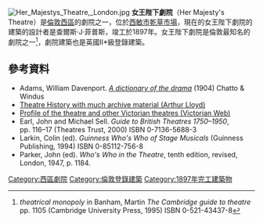 {{expand|time=2016-05-06T04:29:07+00:00}}[[File:Her_Majestys_Theatre,_London.jpg|thumb]]
'''女王陛下劇院'''（Her Majesty's Theatre）是[[倫敦西區|倫敦西區]]的劇院之一，位於[[西敏市|西敏市]][[乾草市場_(倫敦)|乾草市場]]，現在的女王陛下劇院的建築的設計者是查爾斯·J·菲普斯，竣工於1897年。女王陛下劇院是倫敦最知名的劇院之一<ref>''theatrical monopoly'' in Banham, Martin ''The Cambridge guide to theatre'' pp. 1105 (Cambridge University Press, 1995) ISBN 0-521-43437-8</ref>，劇院建築也是英國II*級登錄建築。

==參考資料==
{{Reflist}}
* Adams, William Davenport.  [http://books.google.com/books?id=tjwOAAAAIAAJ&dq=%22faust+up+to+date%22+stone+florence+lonnen&source=gbs_summary_s&cad=0 ''A dictionary of the drama'']{{Wayback|url=http://books.google.com/books?id=tjwOAAAAIAAJ&dq=%22faust+up+to+date%22+stone+florence+lonnen&source=gbs_summary_s&cad=0 |date=20160629132256 }} (1904) Chatto & Windus
* [http://www.arthurlloyd.co.uk/HerMajestysTheatre.htm Theatre History with much archive material (Arthur Lloyd)]{{Wayback|url=http://www.arthurlloyd.co.uk/HerMajestysTheatre.htm |date=20160505103710 }}
* [http://www.victorianweb.org/mt/theaters/pva234.html Profile of the theatre and other Victorian theatres (Victorian Web)]{{Wayback|url=http://www.victorianweb.org/mt/theaters/pva234.html |date=20120415043316 }}
* Earl, John and Michael Sell. ''Guide to British Theatres 1750–1950'', pp. 116–17 (Theatres Trust, 2000) ISBN 0-7136-5688-3
* Larkin, Colin (ed). ''Guinness Who's Who of Stage Musicals'' (Guinness Publishing, 1994) ISBN 0-85112-756-8
* Parker, John (ed). ''Who's Who in the Theatre'', tenth edition, revised, London, 1947, p. 1184.
{{Commons category|Her Majesty's Theatre}}

[[Category:西區劇院|Category:西區劇院]]
[[Category:倫敦登錄建築|Category:倫敦登錄建築]]
[[Category:1897年完工建築物|Category:1897年完工建築物]]